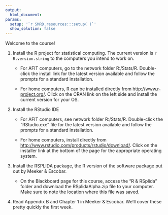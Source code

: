 ```yaml
---
output:
  html_document:
params:
  setup: '`r SMRD.resources:::setup( )`'
  show_solution: false
---
```


Welcome to the course!  

1. Install the R project for statistical computing.  The current version is `r R.version.string` to the computers you intend to work on.

    + For AFIT computers, go to the network folder R:/Stats/R. Double-click the install link for the latest version available and follow the prompts for a standard installation.

    + For home computers, R can be installed directly from <http://www.r-project.org/>.  Click on the CRAN link on the left side and install the current version for your OS.

2. Install the RStudio IDE

    + For AFIT computers, see network folder R:/Stats/R. Double-click the "RStudio.exe" file for the latest version available and follow the prompts for a standard installation.

    + For home computers, install directly from <http://www.rstudio.com/products/rstudio/download/>.  Click on the installer link at the bottom of the page for the appropriate operating system.

3. Install the RSPLIDA package, the R version of the software package put out by Meeker & Escobar.  

    + On the Blackboard page for this course, access the "R & RSplida" folder and download the RSplidaAlpha.zip file to your computer.  Make sure to note the location where this file was saved.

4. Read Appendix B and Chapter 1 in Meeker & Escobar.  We'll cover these pretty quickly the first week.
